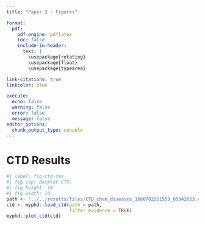 ```yaml
---
title: "Paper 3 - Figures"

format:
  pdf:
    pdf-engine: pdflatex
    toc: false
    include-in-header:
      text: |
        \usepackage{rotating}
        \usepackage{float}
        \usepackage{typearea}

link-citations: true
linkcolor: blue

execute:
  echo: false
  warning: false
  error: false
  message: false
editor_options: 
  chunk_output_type: console
---
```


<!-- ####################################################################### -->
# CTD Results
<!-- ####################################################################### -->
```r
#| label: fig-ctd-res
#| fig.cap: Barplot CTD.
#| fig.height: 10
#| fig.width: 10
path <- "../../results/files/CTD_chem_diseases_1680702221550_05042023.csv"
ctd <- myphd::load_ctd(path = path, 
                       filter_evidence = TRUE)
myphd::plot_ctd(ctd)
```
